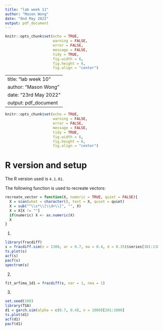 ```yaml
---
title: "lab week 11"
author: "Mason Wong"
date: "9nd May 2022"
output: pdf_document 
---
```


```r
knitr::opts_chunk$set(echo = TRUE, 
                      warning = FALSE,
                      error = FALSE,
                      message = FALSE,
                      tidy = TRUE,
                      fig.width = 6, 
                      fig.height = 6, 
                      fig.align = "center")

```

---
title: "lab week 10"
author: "Mason Wong"
date: "23rd May 2022"
output: pdf_document 
---

```r
knitr::opts_chunk$set(echo = TRUE, 
                      warning = FALSE,
                      error = FALSE,
                      message = FALSE,
                      tidy = TRUE,
                      fig.width = 6, 
                      fig.height = 6, 
                      fig.align = "center")
```

# R version and setup
The R version used is `4.1.01`. 

The following function is used to recreate vectors: 
```r
recreate_vector = function(X, numeric = TRUE, quiet = FALSE){
  X = scan(what = character(), text = X, quiet = quiet)
  X = sub("^\\s*\\[\\d+\\]", "", X)
  X = X[X != ""]
  if(numeric) X <- as.numeric(X)
  X
}
```

1. 
```r
library(fracdiff)
s = fracdiff.sim(n = 1300, ar = 0.7, ma = 0.4, d = 0.35)$series[301:1300]
ts.plot(s)
acf(s)
pacf(s)
spectrum(s)
```
2. 
```r
fit_arfima_1d1 = fracdiff(s, nar = 1, nma = 1)
```

3. 
```r
set.seed(100)
library(TSA)
d1 = garch.sim(alpha = c(0.7, 0.4), n = 1000)[201:1000]
ts.plot(d1)
acf(d1)
pacf(d1)
```

